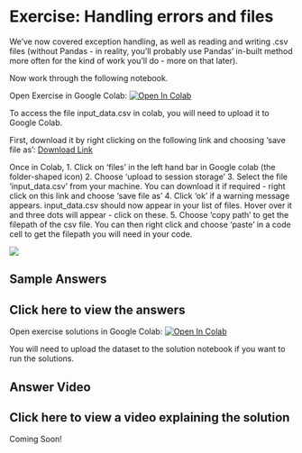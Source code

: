 # Exercise: Handling errors and files

We’ve now covered exception handling, as well as reading and writing .csv files (without Pandas - in reality, you’ll probably use Pandas’ in-built method more often for the kind of work you’ll do - more on that later).

Now work through the following notebook.

Open Exercise in Google Colab: <a target="_blank" href="https://colab.research.google.com/github/hsma-programme/h6_1f_python_part_2/blob/main/1f_python_programming_part_2/solutions/1f_2_solution.ipynb">
  <img src="https://colab.research.google.com/assets/colab-badge.svg" alt="Open In Colab"/>
</a>

To access the file input_data.csv in colab, you will need to upload it to Google Colab.

First, download it by right clicking on the following link and choosing 'save file as': [Download Link](https://github.com/hsma-programme/h6_1f_python_part_2/raw/main/1f_python_programming_part_2/input_data.csv)


Once in Colab,
1. Click on 'files' in the left hand bar in Google colab (the folder-shaped icon)
2. Choose 'upload to session storage'
3. Select the file 'input_data.csv' from your machine. You can download it if required - right click on this link and choose 'save file as'
4. Click 'ok' if a warning message appears. input_data.csv should now appear in your list of files. Hover over it and three dots will appear - click on these.
5. Choose 'copy path' to get the filepath of the csv file. You can then right click and choose 'paste' in a code cell to get the filepath you will need in your code.

![](assets/2024-05-15-12-28-46.png)

## Sample Answers

:::{.callout-tip collapse="true"}
# Click here to view the answers
Open exercise solutions in Google Colab: <a target="_blank" href="https://colab.research.google.com/github/hsma-programme/h6_1f_python_part_2/blob/main/1f_python_programming_part_2/1f_2.ipynb">
  <img src="https://colab.research.google.com/assets/colab-badge.svg" alt="Open In Colab"/>
</a>

You will need to upload the dataset to the solution notebook if you want to run the solutions.
:::

## Answer Video

:::{.callout-tip collapse="true"}
# Click here to view a video explaining the solution
Coming Soon!
:::
